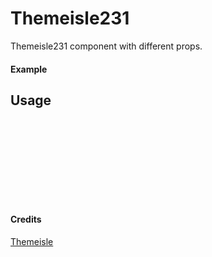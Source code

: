 
<Meta of={Themeisle231} title="Themeisle/Themeisle231" />

# Themeisle231

Themeisle231 component with different props.

#### Example

<Canvas of={Themeisle231.Primary} />

## Usage

```ts
import { Themeisle231 } from "yadl-ui";

const Example = () => {
  return (
      <Themeisle231 />
  );
};

export default Example;
```

#### Credits
[Themeisle](https://themeisle.com/illustrations/)
